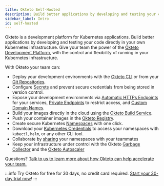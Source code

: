 ```yaml
---
title: Okteto Self-Hosted
description: Build better applications by developing and testing your code directly on your Kubernetes infrastructure
sidebar_label: Intro
id: self-hosted
---
```


Okteto is a development platform for Kubernetes applications. Build better applications by developing and testing your code directly in your own Kubernetes infrastructure. Give your team the power of the [Okteto Development Platform](index.md), with the control and flexibility of running in your Kubernetes infrastructure.

With Okteto your team can:

- Deploy your development environments with the [Okteto CLI](get-started/install-okteto-cli.mdx) or from your [Git Repositories](cloud/deploy-from-git.mdx).
- Configure [Secrets](cloud/secrets.mdx) and prevent secure credentials from being stored in version control.
- Expose your development environments via [Automatic HTTPs Endpoints](core/ingress/automatic-ssl.mdx) for your services, [Private Endpoints](core/ingress/private-endpoints.mdx) to restrict access, and [Custom Domain Names](cloud/custom-domains.mdx).
- Build your images directly in the cloud using the [Okteto Build Service](core/components/build-service.mdx).
- Push your container images in the [Okteto Registry](core/components/container-registry.mdx).
- Create secure Kubernetes [Namespaces](core/components/namespaces.mdx) with one click.
- Download your [Kubernetes Credentials](core/credentials/kubernetes-credentials.mdx) to access your namespaces with `kubectl`, `helm`, or any other CLI tool.
- Collaborate by [sharing](core/components/namespaces.mdx#share-your-namespace) your namespaces with your teammates
- Keep your infrastructure under control with the Okteto [Garbage Collector](administration/cleanup.mdx) and the [Okteto Autoscaler](self-hosted/administration/configuration.mdx#autoscaler)

Questions? [Talk to us to learn more about how Okteto can help accelerate your team.](https://okteto.com/#talktous) 

:::info
Try Okteto for free for 30 days, no credit card required. [Start your 30-day trial now](https://www.okteto.com/free-trial/)!
:::

